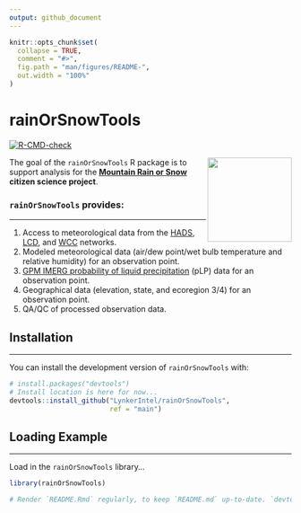 ```yaml
---
output: github_document
---
```


<!-- README.md is generated from README.Rmd. Please edit that file -->

```r
knitr::opts_chunk$set(
  collapse = TRUE,
  comment = "#>",
  fig.path = "man/figures/README-",
  out.width = "100%"
)
```

# rainOrSnowTools

<!-- badges: start -->

[![R-CMD-check](https://github.com/SnowHydrology/rainOrSnowTools/actions/workflows/R-CMD-check.yaml/badge.svg)](https://github.com/SnowHydrology/rainOrSnowTools/actions/workflows/R-CMD-check.yaml)

<!-- badges: end -->

<img src="https://www.dri.edu/wp-content/uploads/badge.png" align="right" width="150"/>

The goal of the `rainOrSnowTools` R package is to support analysis for the [**Mountain Rain or Snow**](https://www.rainorsnow.org/) **citizen science project**.

### `rainOrSnowTools` provides:

---

1.  Access to meteorological data from the [HADS](https://hads.ncep.noaa.gov/), [LCD](https://www.ncei.noaa.gov/products/land-based-station/local-climatological-data), and [WCC](https://www.nrcs.usda.gov/wps/portal/wcc/home/) networks.
2.  Modeled meteorological data (air/dew point/wet bulb temperature and relative humidity) for an observation point.
3.  [GPM IMERG probability of liquid precipitation](https://gpm.nasa.gov/data/imerg) (pLP) data for an observation point.
4.  Geographical data (elevation, state, and ecoregion 3/4) for an observation point.
5.  QA/QC of processed observation data.

## Installation

---

You can install the development version of `rainOrSnowTools` with:

```r
# install.packages("devtools")
# Install location is here for now...
devtools::install_github("LynkerIntel/rainOrSnowTools",
                         ref = "main")
```

## Loading Example

---

Load in the `rainOrSnowTools` library...

```r
library(rainOrSnowTools)
```

```r
# Render `README.Rmd` regularly, to keep `README.md` up-to-date. `devtools::build_readme()` is handy for this.
```
